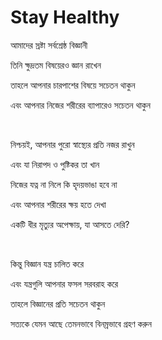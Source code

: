 # Stay Healthy

আমাদের স্রষ্টা সর্বশ্রেষ্ঠ বিজ্ঞানী

তিনি ক্ষুদ্রতম বিষয়েরও জ্ঞান রাখেন

তাহলে আপনার চারপাশের বিষয়ে সচেতন থাকুন

এবং আপনার নিজের শরীরের ব্যাপারেও সচেতন থাকুন

<br />

নিশ্চয়ই, আপনার পুরো স্বাস্থ্যের প্রতি নজর রাখুন

এবং যা নিরাপদ ও পুষ্টিকর তা খান

নিজের যত্ন না নিলে কি হৃদয়ভাঙা হবে না

এবং আপনার শরীরের ক্ষয় হতে দেখা

একটি ধীর মৃত্যুর অপেক্ষায়, যা আসতে দেরি?

<p></p>

<br />

কিন্তু বিজ্ঞান যন্ত্র চালিত করে

এবং যন্ত্রগুলি আপনার ফসল সরবরাহ করে

তাহলে বিজ্ঞানের প্রতি সচেতন থাকুন

সত্যকে যেমন আছে তেমনভাবে বিনম্রভাবে গ্রহণ করুন